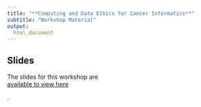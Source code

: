 ```yaml
---
title: "**Computing and Data Ethics for Cancer Informatics**"
subtitle: "Workshop Material"
output:
  html_document
---
```


## Slides

The slides for this workshop are <div class = "link_button"><a href="FILL IN" target="_blank"> available to view here</a></div>.
